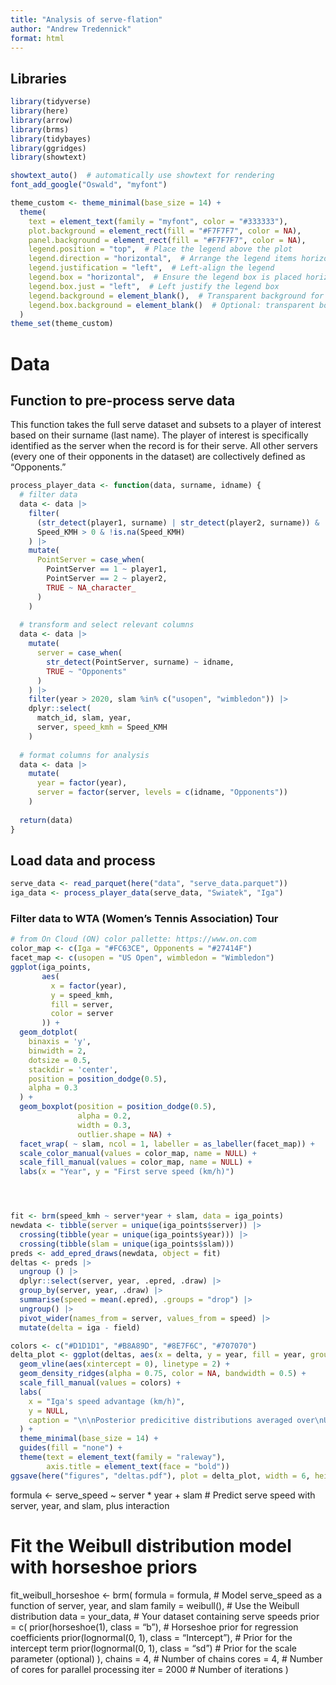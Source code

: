 ```yaml
---
title: "Analysis of serve-flation"
author: "Andrew Tredennick"
format: html
---
```


## Libraries

```r
library(tidyverse)
library(here)
library(arrow)
library(brms)
library(tidybayes)
library(ggridges)
library(showtext)
```

```r
showtext_auto()  # automatically use showtext for rendering
font_add_google("Oswald", "myfont")

theme_custom <- theme_minimal(base_size = 14) +
  theme(
    text = element_text(family = "myfont", color = "#333333"),
    plot.background = element_rect(fill = "#F7F7F7", color = NA),
    panel.background = element_rect(fill = "#F7F7F7", color = NA),
    legend.position = "top",  # Place the legend above the plot
    legend.direction = "horizontal",  # Arrange the legend items horizontally
    legend.justification = "left",  # Left-align the legend
    legend.box = "horizontal",  # Ensure the legend box is placed horizontally
    legend.box.just = "left",  # Left justify the legend box
    legend.background = element_blank(),  # Transparent background for the legend
    legend.box.background = element_blank()  # Optional: transparent box background
  )
theme_set(theme_custom)
```

# Data

## Function to pre-process serve data
This function takes the full serve dataset and subsets to a player of interest based on their surname (last name).
The player of interest is specifically identified as the server when the record is for their serve.
All other servers (every one of their opponents in the dataset) are collectively defined as "Opponents."

```r
process_player_data <- function(data, surname, idname) {
  # filter data
  data <- data |>
    filter(
      (str_detect(player1, surname) | str_detect(player2, surname)) &
      Speed_KMH > 0 & !is.na(Speed_KMH)
    ) |>
    mutate(
      PointServer = case_when(
        PointServer == 1 ~ player1,
        PointServer == 2 ~ player2,
        TRUE ~ NA_character_
      )
    )
  
  # transform and select relevant columns
  data <- data |>
    mutate(
      server = case_when(
        str_detect(PointServer, surname) ~ idname,
        TRUE ~ "Opponents"
      )
    ) |>
    filter(year > 2020, slam %in% c("usopen", "wimbledon")) |>
    dplyr::select(
      match_id, slam, year,
      server, speed_kmh = Speed_KMH
    )
  
  # format columns for analysis
  data <- data |>
    mutate(
      year = factor(year),
      server = factor(server, levels = c(idname, "Opponents"))
    )
  
  return(data)
}

```

## Load data and process
```r
serve_data <- read_parquet(here("data", "serve_data.parquet"))
iga_data <- process_player_data(serve_data, "Swiatek", "Iga")
```



### Filter data to WTA (Women's Tennis Association) Tour
```r
# from On Cloud (ON) color pallette: https://www.on.com
color_map <- c(Iga = "#FC63CE", Opponents = "#27414F")
facet_map <- c(usopen = "US Open", wimbledon = "Wimbledon")
ggplot(iga_points,
       aes(
         x = factor(year),
         y = speed_kmh,
         fill = server,
         color = server
       )) +
  geom_dotplot(
    binaxis = 'y',
    binwidth = 2,
    dotsize = 0.5,
    stackdir = 'center',
    position = position_dodge(0.5),
    alpha = 0.3
  ) +
  geom_boxplot(position = position_dodge(0.5),
               alpha = 0.2,
               width = 0.3,
               outlier.shape = NA) +
  facet_wrap( ~ slam, ncol = 1, labeller = as_labeller(facet_map)) +
  scale_color_manual(values = color_map, name = NULL) +
  scale_fill_manual(values = color_map, name = NULL) +
  labs(x = "Year", y = "First serve speed (km/h)")




fit <- brm(speed_kmh ~ server*year + slam, data = iga_points)
newdata <- tibble(server = unique(iga_points$server)) |>
  crossing(tibble(year = unique(iga_points$year))) |>
  crossing(tibble(slam = unique(iga_points$slam)))
preds <- add_epred_draws(newdata, object = fit)
deltas <- preds |>
  ungroup () |>
  dplyr::select(server, year, .epred, .draw) |>
  group_by(server, year, .draw) |>
  summarise(speed = mean(.epred), .groups = "drop") |>
  ungroup() |>
  pivot_wider(names_from = server, values_from = speed) |>
  mutate(delta = iga - field)

colors <- c("#D1D1D1", "#B8A89D", "#8E7F6C", "#707070") 
delta_plot <- ggplot(deltas, aes(x = delta, y = year, fill = year, group = year)) +
  geom_vline(aes(xintercept = 0), linetype = 2) +
  geom_density_ridges(alpha = 0.75, color = NA, bandwidth = 0.5) +
  scale_fill_manual(values = colors) +
  labs(
    x = "Iga's speed advantage (km/h)",
    y = NULL,
    caption = "\n\nPosterior predicitive distributions averaged over\nUS Open and Wimbledon serve speeds."
  ) +
  theme_minimal(base_size = 14) +
  guides(fill = "none") +
  theme(text = element_text(family = "raleway"),
        axis.title = element_text(face = "bold"))
ggsave(here("figures", "deltas.pdf"), plot = delta_plot, width = 6, height = 4)
```


formula <- serve_speed ~ server * year + slam  # Predict serve speed with server, year, and slam, plus interaction

# Fit the Weibull distribution model with horseshoe priors
fit_weibull_horseshoe <- brm(
  formula = formula,           # Model serve_speed as a function of server, year, and slam
  family = weibull(),          # Use the Weibull distribution
  data = your_data,            # Your dataset containing serve speeds
  prior = c(
    prior(horseshoe(1), class = "b"),   # Horseshoe prior for regression coefficients
    prior(lognormal(0, 1), class = "Intercept"),  # Prior for the intercept term
    prior(lognormal(0, 1), class = "sd")   # Prior for the scale parameter (optional)
  ),
  chains = 4,                  # Number of chains
  cores = 4,                   # Number of cores for parallel processing
  iter = 2000                  # Number of iterations
)
